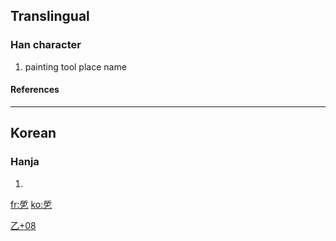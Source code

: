 ==Translingual==
===Han character===
{{Han char|rn=5|rad=乙|as=08|sn=9|four=|canj=竹中弓 (HLN), X竹中弓 (XHLN)}}
# painting tool place name
====References====
{{Han ref|kx=0084.241|dj=0171.320|hdz=10056.041|uh=4E7A|ud=20090}}
----
==Korean==
===Hanja===
{{ko-hanja|hangeul=[[솔]]|rv=sol|mr=sol}}
# {{defn|Korean}}


[[Category:Korean-only CJKV Characters|乙+08]]

[[fr:乺]]
[[ko:乺]]